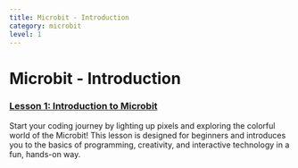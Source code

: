 ```yaml
---
title: Microbit - Introduction
category: microbit
level: 1
---
```


# Microbit - Introduction

### [Lesson 1: Introduction to Microbit](./L1-E1)
Start your coding journey by lighting up pixels and exploring the colorful world of the Microbit! This lesson is designed for beginners and introduces you to the basics of programming, creativity, and interactive technology in a fun, hands-on way.